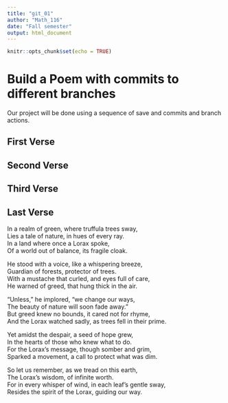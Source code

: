 ```yaml
---
title: "git_01"
author: "Math_116"
date: "Fall semester"
output: html_document
---
```


```r
knitr::opts_chunk$set(echo = TRUE)
```
# Build a Poem with commits to different branches
Our project will be done using a sequence of save and commits and branch actions.
<!-- Do not modify or change any text in "!--" bracketed areas such as this --- these are instructions to
you, if you change any of this the git program will notice it and compromise your git merging strategy !-->

## First Verse 
<!--Put the first five lines of a poem by Lewis Carrol in this section!-->

## Second Verse
<!--Put the first five lines of a poem by Robert Frost here!-->

## Third Verse
<!--Put the first two verses of The Walrus and the Carpenter here!-->

## Last Verse
<!--Put a short poem you created using chatGPT of 20 to 30 lines,here!-->

In a realm of green, where truffula trees sway,  
Lies a tale of nature, in hues of every ray.  
In a land where once a Lorax spoke,  
Of a world out of balance, its fragile cloak.  

He stood with a voice, like a whispering breeze,  
Guardian of forests, protector of trees.  
With a mustache that curled, and eyes full of care,  
He warned of greed, that hung thick in the air.  

"Unless," he implored, "we change our ways,  
The beauty of nature will soon fade away."  
But greed knew no bounds, it cared not for rhyme,  
And the Lorax watched sadly, as trees fell in their prime.  

Yet amidst the despair, a seed of hope grew,  
In the hearts of those who knew what to do.  
For the Lorax's message, though somber and grim,  
Sparked a movement, a call to protect what was dim.  

So let us remember, as we tread on this earth,  
The Lorax's wisdom, of infinite worth.  
For in every whisper of wind, in each leaf's gentle sway,  
Resides the spirit of the Lorax, guiding our way.  
